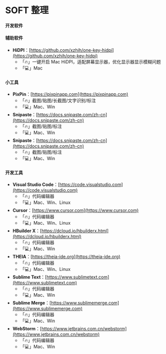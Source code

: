 # SOFT 整理

#### 开发软件

#### 辅助软件

-   **HiDPI**：[https://github.com/xzhih/one-key-hidpi](https://github.com/xzhih/one-key-hidpi)
    -   「🔥」一键开启 Mac HiDPI，适配屏幕显示器，优化显示器显示模糊问题
    -   「💻」Mac

#### 小工具

-   **PixPin**：[https://pixpinapp.com](https://pixpinapp.com)
    -   「🔥」截图/贴图/长截图/文字识别/标注
    -   「💻」Mac、Win
-   **Snipaste**：[https://docs.snipaste.com/zh-cn](https://docs.snipaste.com/zh-cn)
    -   「🔥」截图/贴图/标注
    -   「💻」Mac、Win
-   **Snipaste**：[https://docs.snipaste.com/zh-cn](https://docs.snipaste.com/zh-cn)
    -   「🔥」截图/贴图/标注
    -   「💻」Mac、Win

#### 开发工具

-   **Visual Studio Code**：[https://code.visualstudio.com](https://code.visualstudio.com)
    -   「🔥」代码编辑器
    -   「💻」Mac、Win、Linux
-   **Cursor**：[https://www.cursor.com](https://www.cursor.com)
    -   「🔥」代码编辑器
    -   「💻」Mac、Win、Linux
-   **HBuilder X**：[https://dcloud.io/hbuilderx.html](https://dcloud.io/hbuilderx.html)
    -   「🔥」代码编辑器
    -   「💻」Mac、Win
-   **THEIA**：[https://theia-ide.org](https://theia-ide.org)
    -   「🔥」代码编辑器
    -   「💻」Mac、Win、Linux
-   **Sublime Text**：[https://www.sublimetext.com](https://www.sublimetext.com)
    -   「🔥」代码编辑器
    -   「💻」Mac、Win
-   **Sublime Merge**：[https://www.sublimemerge.com](https://www.sublimemerge.com)
    -   「🔥」代码编辑器
    -   「💻」Mac、Win
-   **WebStorm**：[https://www.jetbrains.com.cn/webstorm](https://www.jetbrains.com.cn/webstorm)
    -   「🔥」代码编辑器
    -   「💻」Mac、Win
